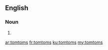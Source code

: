 ==English==

===Noun===
{{head|en|noun plural form}}

# {{plural of|tomtom|lang=en}}

[[ar:tomtoms]]
[[fr:tomtoms]]
[[ku:tomtoms]]
[[my:tomtoms]]